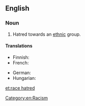 ==English==

===Noun===
{{en-noun|head=[[race]] [[hatred]]|-}}

# Hatred towards an [[ethnic]] group.

====Translations====
{{trans-top|hatred towards an ethnic group}}
* Finnish: {{t|fi|rotuviha}}
* French: {{t+|fr|racial}}
{{trans-mid}}
* German: {{t+|de|Rassenhaß|m}}
* Hungarian: {{t|hu|fajgyűlölet}}
{{trans-bottom}}

[[Category:en:Racism]]

[[et:race hatred]]